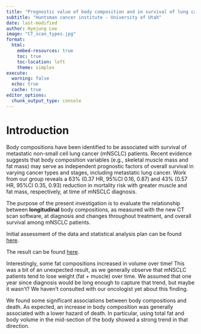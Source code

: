 ---
title: "Prognostic value of body composition and in survival of lung cancer patients"
subtitle: "Huntsman cancer institute - University of Utah"
date: last-modified
author: Hyejung Lee
image: "CT_scan_types.jpg"
format:
  html: 
    embed-resources: true
    toc: true
    toc-location: left
    theme: simplex
execute: 
  warning: false
  echo: true
  cache: true
editor_options: 
  chunk_output_type: console
---

# Introduction



Body compositions have been identified to be associated with survival of metastatic non-small cell lung cancer (mNSCLC) patients. Recent evidence suggests that body composition variables (e.g., skeletal muscle mass and fat mass) may serve as independent prognostic factors of overall survival in varying cancer types and stages, including metastatic lung cancer. Work from our group reveals a 63% (0.37 HR, 95%CI 0.16, 0.87) and 43% (0.57 HR, 95%CI 0.35, 0.93) reduction in mortality risk with greater muscle and fat mass, respectively, at time of mNSCLC diagnosis.

The purpose of the present investigation is to evaluate the relationship between **longitudinal** body compositions, as measured with the new CT scan software, at diagnosis and changes throughout treatment, and overall survival among mNSCLC patients.





Initial assessment of the data and statistical analysis plan can be found  [here](https://github.com/hyejung0/body_composition_serial/blob/main/SAP_V4.md){.button}.

The result can be found [here](https://github.com/hyejung0/body_composition_serial/blob/main/Result/Result_V4.md){.button}.


Interestingly, some fat compositions increased in volume over time! This was a bit of an unexpected result, as we generally observe that mNSCLC patients tend to lose weight (fat + muscle) over time. We assumed that one year since diagnosis would be long enough to capture that trend, but maybe it wasn’t? We haven’t consulted with our oncologist yet about this finding.

We found some significant associations between body compositions and death. As expected, an increase in body composition was generally associated with a lower hazard of death. In particular, using total fat and body volume in the mid-section of the body showed a strong trend in that direction.
